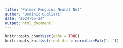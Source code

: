 ```yaml
---
title: "Palmer Penguins Neural Net"
author: "Dominic Cugliari"
date: "2024-05-24"
output: html_document
---
```


```r
knitr::opts_chunk$set(echo = TRUE)
knitr::opts_knit$set(root.dir = normalizePath(".."))
```



